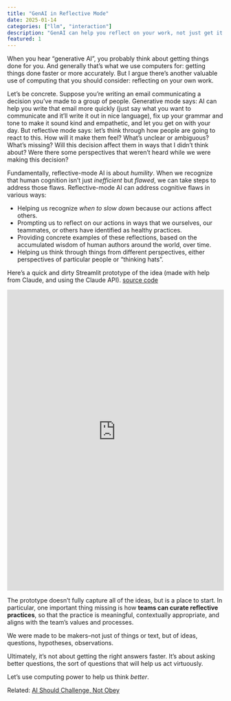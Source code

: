 ```yaml
---
title: "GenAI in Reflective Mode"
date: 2025-01-14
categories: ["llm", "interaction"]
description: "GenAI can help you reflect on your work, not just get it done faster."
featured: 1
---
```


When you hear "generative AI", you probably think about getting things done for you. And generally that's what we use computers for: getting things done faster or more accurately. But I argue there's another valuable use of computing that you should consider: reflecting on your own work.

Let's be concrete. Suppose you're writing an email communicating a decision you've made to a group of people. Generative mode says: AI can help you write that email more quickly (just say what you want to communicate and it'll write it out in nice language), fix up your grammar and tone to make it sound kind and empathetic, and let you get on with your day. But reflective mode says: let's think through how people are going to react to this. How will it make them feel? What's unclear or ambiguous? What's missing? Will this decision affect them in ways that I didn't think about? Were there some perspectives that weren't heard while we were making this decision?

Fundamentally, reflective-mode AI is about *humility*. When we recognize that human cognition isn't just *inefficient* but *flawed*, we can take steps to address those flaws. Reflective-mode AI can address cognitive flaws in various ways:

- Helping us recognize *when to slow down* because our actions affect others.
- Prompting us to reflect on our actions in ways that we ourselves, our teammates, or others have identified as healthy practices.
- Providing concrete examples of these reflections, based on the accumulated wisdom of human authors around the world, over time.
- Helping us think through things from different perspectives, either perspectives of particular people or "thinking hats".

Here's a quick and dirty Streamlit prototype of the idea (made with help from Claude, and using the Claude API). [source code](https://github.com/kcarnold/reflective-communication)

::: {.column-screen-right}

<iframe
    width="100%"
    height="700"
    src="https://reflective-communication-4c5irjgahhmnyxbqqyhmxb.streamlit.app/?embed=true"
    frameborder="0"
    allowfullscreen></iframe>

:::

The prototype doesn't fully capture all of the ideas, but is a place to start. In particular, one important thing missing is how **teams can curate reflective practices**, so that the practice is meaningful, contextually appropriate, and aligns with the team's values and processes.

We were made to be makers--not just of things or text, but of ideas, questions, hypotheses, observations.

Ultimately, it's not about getting the right answers faster. It's about asking better questions, the sort of questions that will help us act virtuously.

Let's use computing power to help us think *better*.

Related: [AI Should Challenge, Not Obey](https://dl.acm.org/doi/10.1145/3649404)
